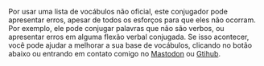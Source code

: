 Por usar uma lista de vocábulos não oficial, este conjugador pode apresentar erros, 
apesar de todos os esforços para que eles não ocorram.
Por exemplo, ele pode conjugar palavras que não são verbos, ou apresentar erros em 
alguma flexão verbal conjugada. Se isso acontecer, você pode ajudar a melhorar 
a sua base de vocábulos, clicando no botão abaixo ou entrando em
contato comigo no [Mastodon](https://ursal.zone/@renribsilva) ou 
[Gtihub](https://github.com/renribsilva/conjugador).